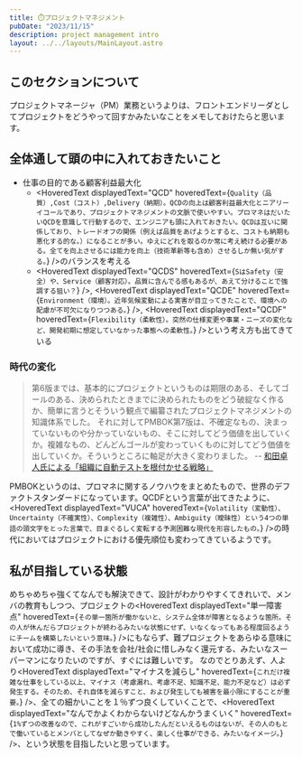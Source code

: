 ```yaml
---
title: ⏱️プロジェクトマネジメント
pubDate: "2023/11/15"
description: project management intro
layout: ../../layouts/MainLayout.astro
---
```



## このセクションについて

プロジェクトマネージャ（PM）業務というよりは、フロントエンドリーダとしてプロジェクトをどうやって回すかみたいなことをメモしておけたらと思います。

## 全体通して頭の中に入れておきたいこと

- 仕事の目的である顧客利益最大化
    - <HoveredText displayedText="QCD" hoveredText={`Quality（品質）,Cost（コスト）,Delivery（納期）。QCDの向上は顧客利益最大化とニアリーイコールであり、プロジェクトマネジメントの文脈で使いやすい。プロマネはだいたいQCDを意識して行動するので、エンジニアも頭に入れておきたい。QCDは互いに関係しており、トレードオフの関係（例えば品質をあげようとすると、コストも納期も悪化する的な。）になることが多い。ゆえにどれを取るのか常に考え続ける必要がある。全てを向上させるには能力を向上（技術革新等も含め）させるしか無い気がする。`} />のバランスを考える
    - <HoveredText displayedText="QCDS" hoveredText={`SはSafety（安全）や、Service（顧客対応）。品質に含んでる感もあるが、あえて分けることで強調する狙い？`} />, <HoveredText displayedText="QCDE" hoveredText={`Environment（環境）。近年気候変動による実害が目立ってきたことで、環境への配慮が不可欠になりつつある。`} />, <HoveredText displayedText="QCDF" hoveredText={`Flexibility（柔軟性）。突然の仕様変更や事業・ニーズの変化など、開発初期に想定していなかった事態への柔軟性。`} />という考え方も出てきている

### 時代の変化

>第6版までは、基本的にプロジェクトというものは期限のある、そしてゴールのある、決められたときまでに決められたものをどう破綻なく作るか、簡単に言うとそういう観点で編纂されたプロジェクトマネジメントの知識体系でした。
それに対してPMBOK第7版は、不確定なもの、決まっていないものや分かっていないもの、そこに対してどう価値を出していくか。複雑なもの、どんどんゴールが変わっていくものに対してどう価値を出していくか。そういうところに軸足が大きく変わりました。
-- [和田卓人氏による「組織に自動テストを根付かせる戦略」](https://www.publickey1.jp/blog/22/12022.html)

PMBOKというのは、プロマネに関するノウハウをまとめたもので、世界のデファクトスタンダードになっています。QCDFという言葉が出てきたように、<HoveredText displayedText="VUCA" hoveredText={`Volatility（変動性）、Uncertainty（不確実性）、Complexity（複雑性）、Ambiguity（曖昧性）という4つの単語の頭文字をとった言葉で、目まぐるしく変転する予測困難な現代を形容したもの。`} />の時代においてはプロジェクトにおける優先順位も変わってきているようです。

## 私が目指している状態

めちゃめちゃ強くてなんでも解決できて、設計がわかりやすくてきれいで、メンバの教育もしつつ、プロジェクトの<HoveredText displayedText="単一障害点" hoveredText={`その単一箇所が働かないと、システム全体が障害となるような箇所。その人が休んだらプロジェクトが終わるみたいな状態にせず、いなくなってもある程度回るようにチームを構築したいという意味。`} />にもならず、難プロジェクトをあらゆる意味において成功に導き、その手法を会社/社会に惜しみなく還元する、みたいなスーパーマンになりたいのですが、すぐには難しいです。
なのでとりあえず、人より<HoveredText displayedText="マイナスを減らし" hoveredText={`これだけ複雑な仕事をしている以上、マイナス（考慮漏れ、考慮不足、知識不足、能力不足など）は必ず発生する。そのため、それ自体を減らすこと、および発生しても被害を最小限にすることが重要。`} />、全ての細かいことを１％ずつ良くしていくことで、<HoveredText displayedText="なんでかよくわからないけどなんかうまくいく" hoveredText={`1%ずつの改善なので、これがすごいから成功したんだといえるものはないが、その人のもとで働いているとメンバとしてなぜか動きやすく、楽しく仕事ができる、みたいなイメージ。`} />、という状態を目指したいと思っています。
